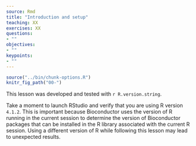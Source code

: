 ```yaml
---
source: Rmd
title: "Introduction and setup"
teaching: XX
exercises: XX
questions:
- ""
objectives:
- ""
keypoints:
- ""
---
```


```r
source("../bin/chunk-options.R")
knitr_fig_path("00-")
```

This lesson was developed and tested with `r R.version.string`.

Take a moment to launch RStudio and verify that you are using R version `4.1.2`.
This is important because Bioconductor uses the version of R running in the current session to determine the version of Bioconductor packages that can be installed in the R library associated with the current R session.
Using a different version of R while following this lesson may lead to unexpected results.
